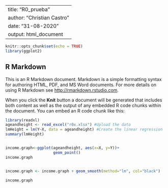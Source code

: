 
---
title: "R0_prueba"
author: "Christian Castro"
date: "31-08-2020"
output: html_document
---

```r
knitr::opts_chunk$set(echo = TRUE)
library(ggplot2)
```

## R Markdown

This is an R Markdown document. Markdown is a simple formatting syntax for authoring HTML, PDF, and MS Word documents. For more details on using R Markdown see <http://rmarkdown.rstudio.com>.

When you click the **Knit** button a document will be generated that includes both content as well as the output of any embedded R code chunks within the document. You can embed an R code chunk like this:

```r
library(readxl)
ageandheight <- read_excel("r0x.xlsx") #Upload the data
lmHeight = lm(Y~X, data = ageandheight) #Create the linear regression
summary(lmHeight)



```




```r

income.graph<-ggplot(ageandheight, aes(x=X, y=Y))+
                     geom_point()
income.graph


income.graph <- income.graph + geom_smooth(method="lm", col="black")

income.graph
```

